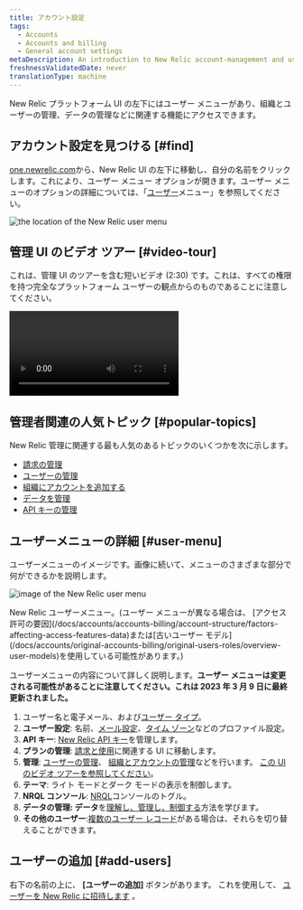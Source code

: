 ```yaml
---
title: アカウント設定
tags:
  - Accounts
  - Accounts and billing
  - General account settings
metaDescription: An introduction to New Relic account-management and user-management settings.
freshnessValidatedDate: never
translationType: machine
---
```




New Relic プラットフォーム UI の左下にはユーザー メニューがあり、組織とユーザーの管理、データの管理などに関連する機能にアクセスできます。

## アカウント設定を見つける [#find]

[one.newrelic.com](https://one.newrelic.com)から、New Relic UI の左下に移動し、自分の名前をクリックします。これにより、ユーザー メニュー オプションが開きます。ユーザー メニューのオプションの詳細については、「[ユーザー](#user-menu)メニュー」を参照してください。

<img
  title="the location of the New Relic user menu"
  alt="the location of the New Relic user menu"
  src={accountsUserMenuLocation}
/>

## 管理 UI のビデオ ツアー [#video-tour]

これは、管理 UI のツアーを含む短いビデオ (2:30) です。これは、すべての権限を持つ完全なプラットフォーム ユーザーの観点からのものであることに注意してください。

<Video
  type="wistia"
  id="og6og234xc"
/>

## 管理者関連の人気トピック [#popular-topics]

New Relic 管理に関連する最も人気のあるトピックのいくつかを次に示します。

* [請求の管理](/docs/accounts/accounts-billing/new-relic-one-pricing-billing/new-relic-one-pricing-billing#usage-ui)
* [ユーザーの管理](/docs/accounts/accounts-billing/new-relic-one-user-management/introduction-managing-users)
* [組織にアカウントを追加する](/docs/accounts/accounts-billing/account-structure/add-accounts)
* [データを管理](/docs/data-apis/manage-data/manage-your-data)
* [API キーの管理](/docs/apis/intro-apis/new-relic-api-keys)

## ユーザーメニューの詳細 [#user-menu]

ユーザーメニューのイメージです。画像に続いて、メニューのさまざまな部分で何ができるかを説明します。

<img
  title="image of the New Relic user menu"
  alt="image of the New Relic user menu"
  src={accountsUserMenu}
/>

<figcaption>
  New Relic ユーザーメニュー。(ユーザー メニューが異なる場合は、 [アクセス許可の要因](/docs/accounts/accounts-billing/account-structure/factors-affecting-access-features-data)または[古いユーザー モデル](/docs/accounts/original-accounts-billing/original-users-roles/overview-user-models)を使用している可能性があります。)
</figcaption>

ユーザーメニューの内容について詳しく説明します。**ユーザー メニューは変更される可能性があることに注意してください。これは 2023 年 3 月 9 日に最終更新されました。**

1. ユーザー名と電子メール、および[ユーザー タイプ](/docs/accounts/accounts-billing/new-relic-one-user-management/user-type)。
2. **ユーザー設定**: 名前、[メール設定](/docs/accounts/accounts/account-maintenance/account-email-settings/)、[タイム ゾーン](/docs/accounts/accounts-billing/general-account-settings/default-time-zone-setting)などのプロファイル設定。
3. **API キー**: [New Relic API キー](/docs/apis/intro-apis/new-relic-api-keys)を管理します。
4. **プランの管理**: [請求と使用](/docs/accounts/accounts-billing/new-relic-one-pricing-billing/new-relic-one-pricing-billing)に関連する UI に移動します。
5. **管理**: [ユーザーの管理](/docs/accounts/accounts-billing/new-relic-one-user-management/user-management-ui-and-tasks#where)、 [組織とアカウントの管理](/docs/accounts/accounts-billing/account-structure/new-relic-account-structure)などを行います。 [この UI のビデオ ツアーを参照してください](#video-tour)。
6. **テーマ**: ライト モードとダーク モードの表示を制御します。
7. **NRQL コンソール**: [NRQL](/docs/query-your-data/explore-query-data/query-builder/nrql-console)コンソールのトグル。
8. **データの管理: データ**を[理解し、管理し、制御する](/docs/data-apis/manage-data/manage-your-data)方法を学びます。
9. **その他のユーザー**:[複数のユーザー レコード](/docs/accounts/accounts-billing/account-setup/multiple-logins-found)がある場合は、それらを切り替えることができます。

## ユーザーの追加 [#add-users]

右下の名前の上に、 **\[ユーザーの追加]** ボタンがあります。 これを使用して、 [ユーザーを New Relic に招待します](/docs/accounts/accounts-billing/new-relic-one-user-management/user-management-ui-and-tasks#add-users) 。